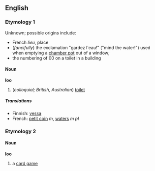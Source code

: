 ==English==
===Etymology 1===
Unknown; possible origins include:
*French ''lieu'', place
*(''fancifully'') the exclamation "gardez l'eau!" ("mind the water!") used when emptying a [[chamber pot]] out of a window;
*the numbering of 00 on a toilet in a building

====Noun====
'''loo'''

#(''colloquial; British, Australian'') [[toilet]]

=====Translations=====
*Finnish: [[vessa]]
*French: [[petit coin]] ''m'', [[waters#French|waters]] ''m pl''

===Etymology 2===

====Noun====
'''loo'''

#a [[card game]]